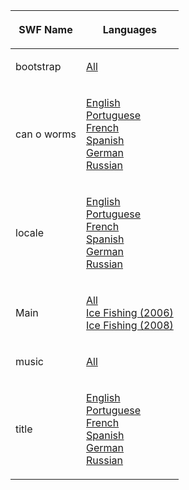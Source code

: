 

<center>
{|class="wikitable" border="1"
!SWF Name
!Languages
|-
|bootstrap||[[Media:GamesIceFishingBootstrap.swf|All]]
|-
|can o worms||[[Media:GamesIceFishingLangENCanOWorms.swf|English]]<br>[[Media:GamesIceFishingLangESCanOWorms.swf|Portuguese]]<br>[[Media:GamesIceFishingLangENCanOWorms.swf|French]]<br>[[Media:GamesIceFishingLangESCanOWorms.swf|Spanish]]<br>[[Media:GamesIceFishingLangDECanOWorms.swf|German]]<br>[[Media:GamesIceFishingLangENCanOWorms.swf|Russian]]
|-
|locale||[[Media:GamesIceFishingLangENLocale.swf|English]]<br>[[Media:GamesIceFishingLangPTLocale.swf|Portuguese]]<br>[[Media:GamesIceFishingLangFRLocale.swf|French]]<br>[[Media:GamesIceFishingLangESLocale.swf|Spanish]]<br>[[Media:GamesIceFishingLangDELocale.swf|German]]<br>[[Media:GamesIceFishingLangRULocale.swf|Russian]]
|-
|Main||[[Media:GamesIceFishingMain.swf|All]]<br>[[Media:IceFishing2006.swf|Ice Fishing (2006)]]<br>[[Media:IceFishing2008.swf|Ice Fishing (2008)]]
|-
|music||[[Media:Music103.swf|All]]
|-
|title||[[Media:GamesIceFishingLangDETitle.swf|English]]<br>[[Media:GamesIceFishingLangFRTitle.swf|Portuguese]]<br>[[Media:GamesIceFishingLangFRTitle.swf|French]]<br>[[Media:GamesIceFishingLangESTitle.swf|Spanish]]<br>[[Media:GamesIceFishingLangDETitle.swf|German]]<br>[[Media:GamesIceFishingLangRUTitle.swf|Russian]]
|}
</center>